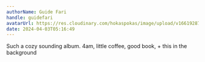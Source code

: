 ```yaml
---
authorName: Guide Fari
handle: guidefari
avatarUrl: https://res.cloudinary.com/hokaspokas/image/upload/v1661928720/bar_shpohc.png
date: 2024-04-03T05:16:49
---
```


Such a cozy sounding album.
4am, little coffee, good book, + this in the background 

<Album
  url='https://open.spotify.com/album/4zy14W6bIZQao37geZsdN8?si=X5HslsPhRXuGWkU2KAAwng'
/>
